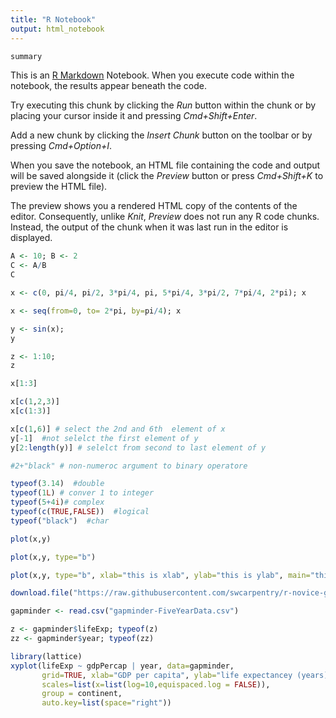 ```yaml
---
title: "R Notebook"
output: html_notebook
---
```

```r
summary
```

This is an [R Markdown](http://rmarkdown.rstudio.com) Notebook. When you execute code within the notebook, the results appear beneath the code. 

Try executing this chunk by clicking the *Run* button within the chunk or by placing your cursor inside it and pressing *Cmd+Shift+Enter*. 



Add a new chunk by clicking the *Insert Chunk* button on the toolbar or by pressing *Cmd+Option+I*.

When you save the notebook, an HTML file containing the code and output will be saved alongside it (click the *Preview* button or press *Cmd+Shift+K* to preview the HTML file). 

The preview shows you a rendered HTML copy of the contents of the editor. Consequently, unlike *Knit*, *Preview* does not run any R code chunks. Instead, the output of the chunk when it was last run in the editor is displayed.


```r


A <- 10; B <- 2
C <- A/B
C
```

```r
x <- c(0, pi/4, pi/2, 3*pi/4, pi, 5*pi/4, 3*pi/2, 7*pi/4, 2*pi); x
```


```r
x <- seq(from=0, to= 2*pi, by=pi/4); x
```


```r
y <- sin(x);
y
```


```r
z <- 1:10;
z
```

```r
x[1:3]

```

```r
x[c(1,2,3)]
x[c(1:3)]
```


```r
x[c(1,6)] # select the 2nd and 6th  element of x
y[-1]  #not selelct the first element of y 
y[2:length(y)] # selelct from second to last element of y
```

```r
#2+"black" # non-numeroc argument to binary operatore
```

```r
typeof(3.14)  #double
typeof(1L) # conver 1 to integer
typeof(5+4i)# complex
typeof(c(TRUE,FALSE))  #logical
typeof("black")  #char
```

```r
plot(x,y)
```


```r
plot(x,y, type="b")
```


```r
plot(x,y, type="b", xlab="this is xlab", ylab="this is ylab", main="this is the title", col="blue")
```

```r
download.file("https://raw.githubusercontent.com/swcarpentry/r-novice-gapminder/gh-pages/_episodes_rmd/data/gapminder-FiveYearData.csv", destfile = "gapminder-FiveYearData.csv") # download the data from the web

gapminder <- read.csv("gapminder-FiveYearData.csv")
```

```r
z <- gapminder$lifeExp; typeof(z)
zz <- gapminder$year; typeof(zz)
```

```r
library(lattice)
xyplot(lifeExp ~ gdpPercap | year, data=gapminder, 
       grid=TRUE, xlab="GDP per capita", ylab="life expectancey (years)",
       scales=list(x=list(log=10,equispaced.log = FALSE)),
       group = continent, 
       auto.key=list(space="right"))
```

